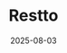 ---
title: Restto
date: 2025-08-03
description: Restto is a platform.
type: personal
featured: false
draft: true
stack:
    - ["Node JS", "https://nodejs.org"]
    - ["TypeScript", "https://www.typescriptlang.org"]
    - ["Symbol Currency", "https://symbol-community.com"]
    - ["Turborepo", "https://turborepo.org"]
---